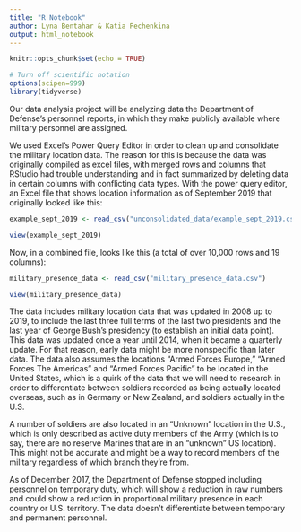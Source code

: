```yaml
---
title: "R Notebook"
author: Lyna Bentahar & Katia Pechenkina
output: html_notebook
---
```


```r
knitr::opts_chunk$set(echo = TRUE)
```

```r
# Turn off scientific notation
options(scipen=999)
library(tidyverse)

```

Our data analysis project will be analyzing data the Department of Defense's personnel reports, in which they make publicly available where military personnel are assigned.

We used Excel's Power Query Editor in order to clean up and consolidate the military location data. The reason for this is because the data was originally compiled as excel files, with merged rows and columns that RStudio had trouble understanding and in fact summarized by deleting data in certain columns with conflicting data types. With the power query editor, an Excel file that shows location information as of September 2019 that originally looked like this:

```r
example_sept_2019 <- read_csv("unconsolidated_data/example_sept_2019.csv")

view(example_sept_2019)

```

Now, in a combined file, looks like this (a total of over 10,000 rows and 19 columns):

```r
military_presence_data <- read_csv("military_presence_data.csv")

view(military_presence_data)

```

The data includes military location data that was updated in 2008 up to 2019, to include the last three full terms of the last two presidents and the last year of George Bush's presidency (to establish an initial data point). This data was updated once a year until 2014, when it became a quarterly update. For that reason, early data might be more nonspecific than later data. The data also assumes the locations "Armed Forces Europe," "Armed Forces The Americas" and "Armed Forces Pacific" to be located in the United States, which is a quirk of the data that we will need to research in order to differentiate between soldiers recorded as being actually located overseas, such as in Germany or New Zealand, and soldiers actually in the U.S.

A number of soldiers are also located in an "Unknown" location in the U.S., which is only described as active duty members of the Army (which is to say, there are no reserve Marines that are in an "unknown" US location). This might not be accurate and might be a way to record members of the military regardless of which branch they're from.

As of December 2017, the Department of Defense stopped including personnel on temporary duty, which will show a reduction in raw numbers and could show a reduction in proportional military presence in each country or U.S. territory. The data doesn't differentiate between temporary and permanent personnel.
